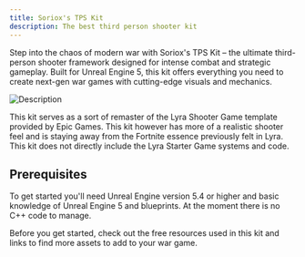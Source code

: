 ```yaml
---
title: Soriox's TPS Kit
description: The best third person shooter kit
---
```


Step into the chaos of modern war with Soriox's TPS Kit – the ultimate third-person shooter framework designed for intense combat and strategic gameplay. Built for Unreal Engine 5, this kit offers everything you need to create next-gen war games with cutting-edge visuals and mechanics.

![Description](/assets/Screenshot20241214201842.png)

This kit serves as a sort of remaster of the Lyra Shooter Game template provided by Epic Games. This kit however has more of a realistic shooter feel and is staying away from the Fortnite essence previously felt in Lyra. This kit does not directly include the Lyra Starter Game systems and code.

## Prerequisites

To get started you'll need Unreal Engine version 5.4 or higher and basic knowledge of Unreal Engine 5 and blueprints. At the moment there is no C++ code to manage.

Before you get started, check out the free resources used in this kit and links to find more assets to add to your war game.